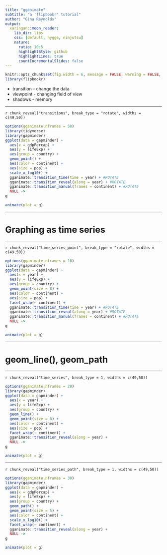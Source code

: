 ```yaml
---
title: "gganimate"
subtitle: "a 'flipbookr' tutorial"
author: "Gina Reynolds"
output:
  xaringan::moon_reader:
    lib_dir: libs
    css: [default, hygge, ninjutsu]
    nature:
      ratio: 10:5
      highlightStyle: github
      highlightLines: true
      countIncrementalSlides: false
---
```


```r
knitr::opts_chunk$set(fig.width = 6, message = FALSE, warning = FALSE, comment = "", cache = T, fig.retina = 3)
library(flipbookr)

```



- transition - change the data
- viewpoint - changing field of view
- shadows - memory



---

`r chunk_reveal("transitions", break_type = "rotate", widths = c(49,50))`

```r
options(gganimate.nframes = 50)
library(tidyverse)
library(gapminder)
ggplot(data = gapminder) +
  aes(x = gdpPercap) +
  aes(y = lifeExp) +
  aes(group = country) +
  geom_point() +
  aes(color = continent) +
  aes(size = pop) +
  scale_x_log10() +
  gganimate::transition_time(time = year) + #ROTATE
  gganimate::transition_reveal(along = year) + #ROTATE
  gganimate::transition_manual(frames = continent) + #ROTATE
  NULL ->
g

animate(plot = g)
```

---

# Graphing as time series

---

`r chunk_reveal("time_series_point", break_type = "rotate", widths = c(49,50))`


```r
options(gganimate.nframes = 10)
library(gapminder)
ggplot(data = gapminder) +
  aes(x = year) +
  aes(y = lifeExp) +
  aes(group = country) + 
  geom_point(size = 8) +
  aes(color = continent) +
  aes(size = pop) +
  facet_wrap(~ continent) +
  gganimate::transition_time(time = year) + #ROTATE
  gganimate::transition_reveal(along = year) + #ROTATE
  gganimate::transition_manual(frames = continent) + #ROTATE
  NULL ->
g

animate(plot = g)
```




---

# geom_line(),  geom_path

---

`r chunk_reveal("time_series", break_type = 1, widths = c(49,50))`


```r
options(gganimate.nframes = 20)
library(gapminder)
ggplot(data = gapminder) +
  aes(x = year) +
  aes(y = lifeExp) +
  aes(group = country) + 
  geom_line() + 
  geom_point(size = 8) +
  aes(color = continent) +
  aes(size = pop) +
  facet_wrap(~ continent) +
  gganimate::transition_reveal(along = year) +
  NULL ->
g

animate(plot = g)
```


---

`r chunk_reveal("time_series_path", break_type = 1, widths = c(49,50))`


```r
options(gganimate.nframes = 30)
library(gapminder)
ggplot(data = gapminder) +
  aes(x = gdpPercap) +
  aes(y = lifeExp) +
  aes(group = country) + 
  geom_path() + 
  geom_point(size = 5) +
  aes(color = continent) +
  scale_x_log10() +
  facet_wrap(~ continent) +
  gganimate::transition_reveal(along = year) + 
  NULL ->
g

animate(plot = g)
```







